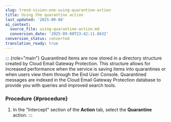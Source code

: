 ```yaml
---
slug: trend-vision-one-using-quarantine-action
title: Using the quarantine action
last_updated: '2025-09-08'
ai_context:
  source_file: using-quarantine-action.md
  conversion_date: '2025-09-08T23:42:11.663Z'
conversion_status: converted
translation_ready: true
---
```


::: {role="main"}
Quarantined items are now stored in a directory structure created by Cloud Email Gateway Protection. This structure allows for increased performance when the service is saving items into quarantines or when users view them through the End User Console. Quarantined messages are indexed in the Cloud Email Gateway Protection database to provide you with queries and improved search tools.

### Procedure {#procedure}

1.  In the "Intercept" section of the **Action** tab, select the **Quarantine** action.
:::
